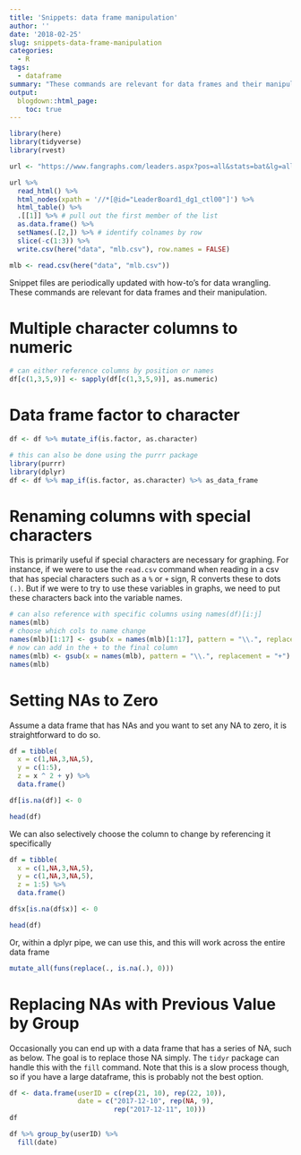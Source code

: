 ```yaml
---
title: 'Snippets: data frame manipulation'
author: ''
date: '2018-02-25'
slug: snippets-data-frame-manipulation
categories:
  - R
tags:
  - dataframe
summary: "These commands are relevant for data frames and their manipulation."
output:
  blogdown::html_page:
    toc: true
---
```


```r
library(here)
library(tidyverse)
library(rvest)

url <- "https://www.fangraphs.com/leaders.aspx?pos=all&stats=bat&lg=all&qual=y&type=8&season=2018&month=0&season1=2018&ind=0"

url %>%
  read_html() %>%
  html_nodes(xpath = '//*[@id="LeaderBoard1_dg1_ctl00"]') %>%
  html_table() %>%
  .[[1]] %>% # pull out the first member of the list
  as.data.frame() %>%
  setNames(.[2,]) %>% # identify colnames by row
  slice(-c(1:3)) %>%
  write.csv(here("data", "mlb.csv"), row.names = FALSE)

mlb <- read.csv(here("data", "mlb.csv"))

```

Snippet files are periodically updated with how-to's for data wrangling. These commands are relevant for data frames and their manipulation. 

#  Multiple character columns to numeric
  
```r
# can either reference columns by position or names
df[c(1,3,5,9)] <- sapply(df[c(1,3,5,9)], as.numeric)
```

#  Data frame factor to character 

```r
df <- df %>% mutate_if(is.factor, as.character)

# this can also be done using the purrr package 
library(purrr)
library(dplyr)
df <- df %>% map_if(is.factor, as.character) %>% as_data_frame
```

#  Renaming columns with special characters

This is primarily useful if special characters are necessary for graphing. For instance, if we were to use the `read.csv` command when reading in a csv that has special characters such as a `%` or `+` sign, R converts these to dots `(.)`. But if we were to try to use these variables in graphs, we need to put these characters back into the variable names.  
```r
# can also reference with specific columns using names(df)[i:j]
names(mlb)
# choose which cols to name change
names(mlb)[1:17] <- gsub(x = names(mlb)[1:17], pattern = "\\.", replacement = "%")
# now can add in the + to the final column
names(mlb) <- gsub(x = names(mlb), pattern = "\\.", replacement = "+")
names(mlb)
```

# Setting NAs to Zero 

Assume a data frame that has NAs and you want to set any NA to zero, it is straightforward to do so. 
```r

df = tibble(
  x = c(1,NA,3,NA,5), 
  y = c(1:5), 
  z = x ^ 2 + y) %>% 
  data.frame()

df[is.na(df)] <- 0

head(df)
```

We can also selectively choose the column to change by referencing it specifically 
```r
df = tibble(
  x = c(1,NA,3,NA,5), 
  y = c(1,NA,3,NA,5),
  z = 1:5) %>%
  data.frame()

df$x[is.na(df$x)] <- 0

head(df)
```

Or, within a dplyr pipe, we can use this, and this will work across the entire data frame 
```r
mutate_all(funs(replace(., is.na(.), 0)))
```

# Replacing NAs with Previous Value by Group

Occasionally you can end up with a data frame that has a series of NA, such as below. The goal is to replace those NA simply. The ```tidyr``` package can handle this with the ```fill``` command. Note that this is a slow process though, so if you have a large dataframe, this is probably not the best option. 
``` r
df <- data.frame(userID = c(rep(21, 10), rep(22, 10)), 
                 date = c("2017-12-10", rep(NA, 9), 
                          rep("2017-12-11", 10)))
df

df %>% group_by(userID) %>% 
  fill(date)
```


